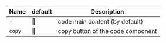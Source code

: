 | Name      | default | Description                                   |
|-----------|---------|-----------------------------------------------|
| -         | 🚫      | code main content (by default)                |
| `copy`    | 🚫      | copy button of the code component             |
